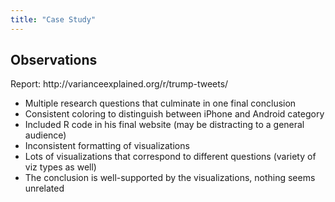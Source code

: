 ```yaml
---
title: "Case Study"
---
```


## Observations

Report: http://varianceexplained.org/r/trump-tweets/

- Multiple research questions that culminate in one final conclusion
- Consistent coloring to distinguish between iPhone and Android category 
- Included R code in his final website (may be distracting to a general audience)
- Inconsistent formatting of visualizations
- Lots of visualizations that correspond to different questions (variety of viz types as well)
- The conclusion is well-supported by the visualizations, nothing seems unrelated
